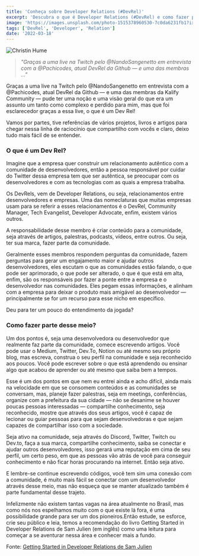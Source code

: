 ```yaml
---
title: 'Conheça sobre Developer Relations (#DevRel)'
excerpt: 'Descubra o que é Developer Relations (#DevRel) e como fazer parte desse meio.'
image: 'https://images.unsplash.com/photo-1515378960530-7c0da6231fb1?ixlib=rb-4.0.3&ixid=MnwxMjA3fDB8MHxwaG90by1wYWdlfHx8fGVufDB8fHx8&auto=format&fit=crop&w=870&q=80'
tags: ['DevRel', 'Developer', 'Relation']
date: '2022-03-18'
---
```


![](https://images.unsplash.com/photo-1515378960530-7c0da6231fb1?ixlib=rb-4.0.3&ixid=MnwxMjA3fDB8MHxwaG90by1wYWdlfHx8fGVufDB8fHx8&auto=format&fit=crop&w=870&q=80 "Christin Hume")

> _"Graças a uma live na Twitch pelo @NandoSangenetto em entrevista com a @Pachicodes, atual DevRel da Github — e uma das membras …"_

Graças a uma live na Twitch pelo @NandoSangenetto em entrevista com a @Pachicodes, atual DevRel da Github — e uma das membras da Kalify Community — pude ter uma noção e uma visão geral do que era um assunto um tanto como complexo e perdido para mim, mas que foi esclarecedor graças a essa live, o que é um Dev Rel!

Vamos por partes, tive referências de vários projetos, livros e artigos para chegar nessa linha de raciocínio que compartilho com vocês e claro, deixo tudo mais fácil de se entender.

<!--truncate-->

### O que é um Dev Rel?

Imagine que a empresa quer construir um relacionamento autêntico com a comunidade de desenvolvedores, então a pessoa responsável por cuidar do Twitter dessa empresa tem que ser autêntica, se preocupar com os desenvolvedores e com as tecnologias com as quais a empresa trabalha.

Os DevRels, vem de Developer Relations, ou seja, relacionamentos entre desenvolvedores e empresas. Uma das nomeclaturas que muitas empresas usam para se referir a esses relacionamentos é o DevRel, Community Manager, Tech Evangelist, Developer Advocate, enfim, existem vários outros.

A responsabilidade desse membro é criar conteúdo para a comunidade, seja através de artigos, palestras, podcasts, vídeos, entre outros. Ou seja, ter sua marca, fazer parte da comunidade.

Geralmente esses membros respondem perguntas da comunidade, fazem perguntas para gerar um engajamento maior e ajudar outros desenvolvedores, eles escutam o que as comunidades estão falando, o que pode ser aprimorado, o que pode ser alterado, o que é que está em alta, enfim, são os responsáveis por fazer a ponte entre a empresa e o desenvolvedor nas comunidades. Eles pegam essas informações, e alinham com a empresa para deixar o produto mais amigável ao desenvolvedor — principalmente se for um recurso para esse nicho em específico.

Deu para ter um pouco do entendimento da jogada?

### Como fazer parte desse meio?
Um dos pontos é, seja uma desenvolvedora ou desenvolvedor que realmente faz parte da comunidade, comece escrevendo artigos. Você pode usar o Medium, Twitter, Dev.To, Notion ou até mesmo seu próprio blog, mas escreva, construa o seu perfil na comunidade e seja reconhecido aos poucos. Você pode escrever sobre o que está aprendendo ou ensinar algo que acabou de aprender ou até mesmo que saiba bem a tempos.

Esse é um dos pontos em que nem eu entrei ainda e acho difícil, ainda mais na velocidade em que se consomem conteúdos e as comunidades se conversam, mas, planeje fazer palestras, seja em meetings, conferências, organize com a prefeitura da sua cidade — não se desanime se houver poucas pessoas interessadas — compartilhe conhecimento, seja reconhecido, mostre que através dos seus artigos, você é capaz de lecionar ou guiar pessoas para que sejam desenvolvedoras e que sejam capazes de compartilhar isso com a sociedade.

Seja ativo na comunidade, seja através do Discord, Twitter, Twitch ou Dev.to, faça a sua marca, compartilhe conhecimento, saiba se conectar e ajudar outros desenvolvedores, isso gerará uma reputação em cima de seu perfil, um certo peso, em que as pessoas vão atrás de você para conseguir conhecimento e não ficar horas procurando na internet. Então seja ativo.

E lembre-se continue escrevendo códigos, você tem sim uma conexão com a comunidade, é muito mais fácil se conectar com um desenvolvedor através desse meio, mas não esqueça que se manter atualizado também é parte fundamental desse trajeto.

Infelizmente não existem tantas vagas na área atualmente no Brasil, mas como nós nos espelhamos muito com o que existe lá fora, é uma possibilidade grande para ser um dos pioneiros.Então estude, se esforce, crie seu público e leia, temos a recomendação do livro Getting Started in Developer Relations de Sam Julien (em inglês) como uma leitura para começar a se aventurar nessa área e conhecer mais a fundo.

Fonte: [Getting Started in Developer Relations de Sam Julien](https://learn.samjulien.com/getting-started-in-developer-relations?ref=yagasaki.dev/blog)

